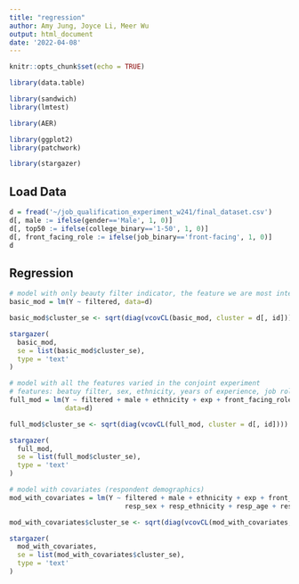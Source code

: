 ```yaml
---
title: "regression"
author: Amy Jung, Joyce Li, Meer Wu
output: html_document
date: '2022-04-08'
---
```


```r
knitr::opts_chunk$set(echo = TRUE)
```


```r
library(data.table)

library(sandwich)
library(lmtest)

library(AER) 

library(ggplot2) 
library(patchwork)

library(stargazer)
```

## Load Data

```r
d = fread('~/job_qualification_experiment_w241/final_dataset.csv')
d[, male := ifelse(gender=='Male', 1, 0)]
d[, top50 := ifelse(college_binary=='1-50', 1, 0)]
d[, front_facing_role := ifelse(job_binary=='front-facing', 1, 0)]
d
```

## Regression

```r
# model with only beauty filter indicator, the feature we are most interested in investigating
basic_mod = lm(Y ~ filtered, data=d)

basic_mod$cluster_se <- sqrt(diag(vcovCL(basic_mod, cluster = d[, id])))

stargazer(
  basic_mod, 
  se = list(basic_mod$cluster_se), 
  type = 'text'
)
```

```r
# model with all the features varied in the conjoint experiment
# features: beatuy filter, sex, ethnicity, years of experience, job role, college prestige
full_mod = lm(Y ~ filtered + male + ethnicity + exp + front_facing_role + top50,
              data=d)

full_mod$cluster_se <- sqrt(diag(vcovCL(full_mod, cluster = d[, id])))

stargazer(
  full_mod, 
  se = list(full_mod$cluster_se), 
  type = 'text'
)
```

```r
# model with covariates (respondent demographics)
mod_with_covariates = lm(Y ~ filtered + male + ethnicity + exp + front_facing_role + top50 +
                             resp_sex + resp_ethnicity + resp_age + resp_education, data=d)

mod_with_covariates$cluster_se <- sqrt(diag(vcovCL(mod_with_covariates, cluster = d[, id])))

stargazer(
  mod_with_covariates, 
  se = list(mod_with_covariates$cluster_se), 
  type = 'text'
)
```
